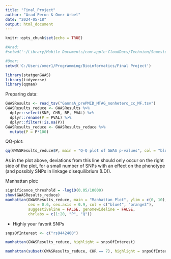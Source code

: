 ---
title: "Final_Project"
author: "Arad Peron & Omer Arbel"
date: "2024-05-18"
output: html_document
---

```{r setup, include=FALSE}
knitr::opts_chunk$set(echo = TRUE)
```

```{r}
#Arad:
#setwd('~/Library/Mobile Documents/com~apple~CloudDocs/Technion/SemesterC/Bioinfo/Final Project/')

#Omer:
setwd('C:/Users/omer1/Programming/Bioinformatics/Final Project')
```

```{r}
library(statgenGWAS)
library(tidyverse)
library(qqman)
```
Preparing data:
```{r}
GWASResults <- read_tsv("GannaA_prePMID_MTAG_nonhetero_cc_MF.tsv")
GWASResults_reduce <- GWASResults %>%
  dplyr::select(SNP, CHR, BP, PVAL) %>%
  dplyr::rename(P = PVAL) %>%
  dplyr::filter(!is.na(P))
GWASResults_reduce <- GWASResults_reduce %>%
  mutate(P = P*100)

```


QQ-plot:
```{r}
qq(GWASResults_reduce$P, main = "Q-Q plot of GWAS p-values", col = "blue4")
```

As in the plot above, deviations from this line should only occur on the right side of the plot, for a small number of SNPs with an effect on the phenotype (and possibly SNPs in linkage disequilibrium (LD)).


Manhattan plot:
```{r}
significance_threshold = -log10(0.05/10000)
show(GWASResults_reduce)
manhattan(GWASResults_reduce, main = "Manhattan Plot", ylim = c(0, 10), 
          cex = 0.6, cex.axis = 0.9, col = c("blue4", "orange3"), 
          suggestiveline = FALSE, genomewideline = FALSE, 
          chrlabs = c(1:20, "P", "Q"))
```


- Highly your favorit SNPs
```{r}
snpsOfInterest <- c("rs9442400")
```

```{r}
manhattan(GWASResults_reduce, highlight = snpsOfInterest)
```

```{r}
manhattan(subset(GWASResults_reduce, CHR == 7), highlight = snpsOfInterest, xlim = c(44800000, 45000000))
```